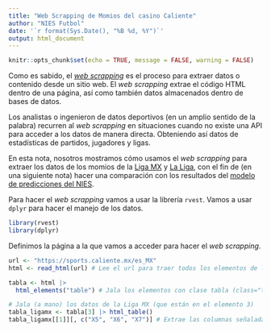 ```yaml
---
title: "Web Scrapping de Momios del casino Caliente"
author: "NIES Futbol"
date: '`r format(Sys.Date(), "%B %d, %Y")`'
output: html_document
---
```


```r
knitr::opts_chunk$set(echo = TRUE, message = FALSE, warning = FALSE)
```

Como es sabido, el [_web scrapping_](https://www.google.com/search?q=web+scrapping&oq=web+scrapping&aqs=chrome..69i57j0i10i512l4j69i60l3.2971j0j7&sourceid=chrome&ie=UTF-8) es el proceso para extraer datos o contenido desde un sitio web. El _web scrapping_ extrae el código HTML dentro de una página, así como también datos almacenados dentro de bases de datos.

Los analistas o ingenieron de datos deportivos (en un amplio sentido de la palabra) recurren al _web scrapping_ en situaciones cuando no existe una API para acceder a los datos de manera directa. Obteniendo así datos de estadísticas de partidos, jugadores y ligas.

En esta nota, nosotros mostramos cómo usamos el _web scrapping_ para extraer los datos de los momios de la [Liga MX](https://sports.caliente.mx/es_MX/Liga-MX) y [La Liga](https://sports.caliente.mx/es_MX/La-Liga), con el fin de (en una siguiente nota) hacer una comparación con los resultados del [modelo de predicciones del NIES](https://predictions-nies.streamlit.app/).

Para hacer el _web scrapping_ vamos a usar la librería `rvest`. Vamos a usar `dplyr` para hacer el manejo de los datos.

```r
library(rvest)
library(dplyr)
```

Definimos la página a la que vamos a acceder para hacer el _web scrapping_.

```r
url <- "https://sports.caliente.mx/es_MX"
html <- read_html(url) # Lee el url para traer todos los elementos de la página
```

```r
tabla <- html |>
  html_elements("table") # Jala los elementos con clase tabla (class="table")
```

```r
# Jala (a mano) los datos de la Liga MX (que están en el elemento 3)
tabla_ligamx <- tabla[3] |> html_table() 
tabla_ligamx[[1]][, c("X5", "X6", "X7")] # Extrae las columnas señaladas
```


